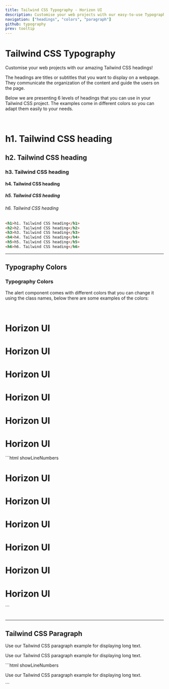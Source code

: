 ```yaml
---
title: Tailwind CSS Typography - Horizon UI
description: Customise your web projects with our easy-to-use Typography component for Tailwind CSS using Material Design guidelines.
navigation: ["headings", "colors", "paragraph"]
github: typography
prev: tooltip
---
```


# Tailwind CSS Typography

Customise your web projects with our amazing Tailwind CSS headings!

The headings are titles or subtitles that you want to display on a webpage. They communicate the organization of the content and guide the users on the page.

Below we are presenting 6 levels of headings that you can use in your Tailwind CSS project. The examples come in different colors so you can adapt them easily to your needs.

<br />

<ComponentCard id='headings'>
  <div className='text-left'>
    <h1>h1. Tailwind CSS heading</h1>
    <h2>h2. Tailwind CSS heading</h2>
    <h3>h3. Tailwind CSS heading</h3>
    <h4>h4. Tailwind CSS heading</h4>
    <h5>h5. Tailwind CSS heading</h5>
    <h6>h6. Tailwind CSS heading</h6>
  </div>
</ComponentDemo>

```html showLineNumbers
<h1>h1. Tailwind CSS heading</h1>
<h2>h2. Tailwind CSS heading</h2>
<h3>h3. Tailwind CSS heading</h3>
<h4>h4. Tailwind CSS heading</h4>
<h5>h5. Tailwind CSS heading</h5>
<h6>h6. Tailwind CSS heading</h6>
```

---

## Typography Colors

### Typography Colors

The alert component comes with different colors that you can change it using the class names, below there are some examples of the colors:

<br />

<ComponentCard id='colors'>
  <div className='text-left'>
    <h1 className='text-primary-500'>Horizon UI</h1>
    <h1 className='text-blue-500'>Horizon UI</h1>
    <h1 className='text-green-500'>Horizon UI</h1>
    <h1 className='text-orange-500'>Horizon UI</h1>
    <h1 className='text-red-500'>Horizon UI</h1>
    <h1 className='text-dark-500'>Horizon UI</h1>
  </div>
</ComponentCard>
```html showLineNumbers
<h1 class='text-primary-500'>Horizon UI</h1>
<h1 class='text-blue-500'>Horizon UI</h1>
<h1 class='text-green-500'>Horizon UI</h1>
<h1 class='text-orange-500'>Horizon UI</h1>
<h1 class='text-red-500'>Horizon UI</h1>
<h1 class='text-dark-500'>Horizon UI</h1>
```
<br />
<br />

---

## Tailwind CSS Paragraph

Use our Tailwind CSS paragraph example for displaying long text.

<ComponentCard id='paragraph'>
  <div className='text-left'>
    <p>Use our Tailwind CSS paragraph example for displaying long text.</p>
  </div>
</ComponentDemo>
```html showLineNumbers
<p>Use our Tailwind CSS paragraph example for displaying long text. </p>
```
